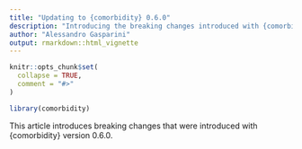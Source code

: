 ```yaml
---
title: "Updating to {comorbidity} 0.6.0"
description: "Introducing the breaking changes introduced with {comorbidity} version 0.6.0"
author: "Alessandro Gasparini"
output: rmarkdown::html_vignette
---
```


```r
knitr::opts_chunk$set(
  collapse = TRUE,
  comment = "#>"
)
```

```r
library(comorbidity)
```

This article introduces breaking changes that were introduced with {comorbidity} version 0.6.0.
